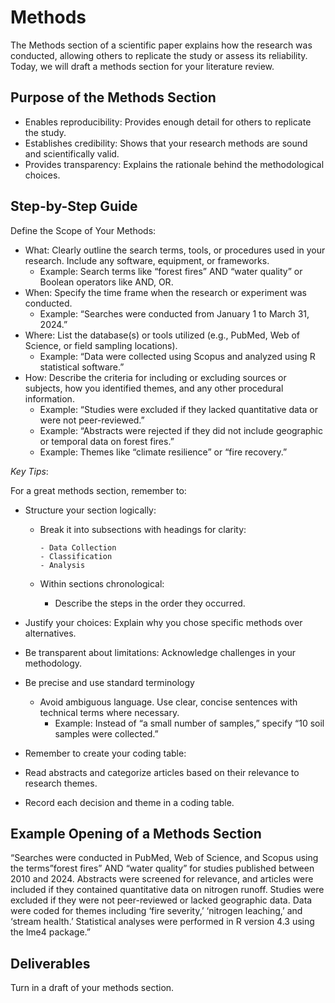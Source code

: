 # Methods 

The Methods section of a scientific paper explains how the research was conducted, allowing others to replicate the study or assess its reliability. Today, we will draft a methods section for your literature review. 

## Purpose of the Methods Section
	
- Enables reproducibility: Provides enough detail for others to replicate the study.
- Establishes credibility: Shows that your research methods are sound and scientifically valid.
- Provides transparency: Explains the rationale behind the methodological choices.

## Step-by-Step Guide

Define the Scope of Your Methods:

- What: Clearly outline the search terms, tools, or procedures used in your research. Include any software, equipment, or frameworks.
	- Example: Search terms like "forest fires" AND "water quality" or Boolean operators like AND, OR.
- When: Specify the time frame when the research or experiment was conducted.
	- Example: “Searches were conducted from January 1 to March 31, 2024.”
- Where: List the database(s) or tools utilized (e.g., PubMed, Web of Science, or field sampling locations).
	- Example: “Data were collected using Scopus and analyzed using R statistical software.”
- How: Describe the criteria for including or excluding sources or subjects, how you identified themes, and any other procedural information.
	- Example: “Studies were excluded if they lacked quantitative data or were not peer-reviewed.”
  - Example: “Abstracts were rejected if they did not include geographic or temporal data on forest fires.”
  - Example: Themes like “climate resilience” or “fire recovery.”

*Key Tips*:

For a great methods section, remember to:

- Structure your section logically:

    - Break it into subsections with headings for clarity:
    
    	  - Data Collection
    	  - Classification
    	  - Analysis
    	  
    - Within sections chronological: 
    
        - Describe the steps in the order they occurred.
- Justify your choices: Explain why you chose specific methods over alternatives.
- Be transparent about limitations: Acknowledge challenges in your methodology.
- Be precise and use standard terminology
	- Avoid ambiguous language. Use clear, concise sentences with technical terms where necessary.
	  - Example: Instead of “a small number of samples,” specify “10 soil samples were collected.”
- Remember to create your coding table:
 - Read abstracts and categorize articles based on their relevance to research themes.
 - Record each decision and theme in a coding table.

## Example Opening of a Methods Section

“Searches were conducted in PubMed, Web of Science, and Scopus using the terms "forest fires" AND "water quality" for studies published between 2010 and 2024. Abstracts were screened for relevance, and articles were included if they contained quantitative data on nitrogen runoff. Studies were excluded if they were not peer-reviewed or lacked geographic data. Data were coded for themes including ‘fire severity,’ ‘nitrogen leaching,’ and ‘stream health.’ Statistical analyses were performed in R version 4.3 using the lme4 package.”

## Deliverables

Turn in a draft of your methods section. 
